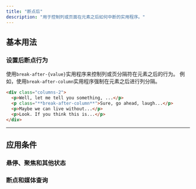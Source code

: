 ```yaml
---
title: "断点后"
description: "用于控制列或页面在元素之后如何中断的实用程序。"
---
```




## 基本用法

### 设置后断点行为

使用`break-after-{value}`实用程序来控制列或页分隔符在元素之后的行为。 
例如，使用`break-after-column`实用程序强制在元素之后进行列分隔。

```html
<div class="columns-2">
  <p>Well, let me tell you something, ...</p>
  <p class="**break-after-column**">Sure, go ahead, laugh...</p>
  <p>Maybe we can live without...</p>
  <p>Look. If you think this is...</p>
</div>
```

---

## <Heading ignore>应用条件</Heading>

### <Heading ignore>悬停、聚焦和其他状态</Heading>

<HoverFocusAndOtherStates featuredClass="break-after-column" />

### <Heading ignore>断点和媒体查询</Heading>

<BreakpointsAndMediaQueries featuredClass="break-after-column" />
